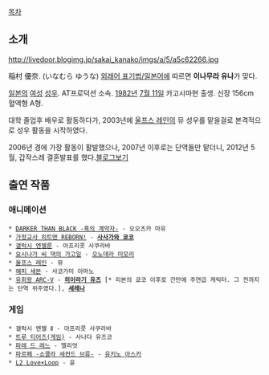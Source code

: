 [[목차]]

== 소개 ==
http://livedoor.blogimg.jp/sakai_kanako/imgs/a/5/a5c62266.jpg

稲村 優奈. (いなむら ゆうな)
[[외래어 표기법/일본어]]에 따르면 '''이나무라 유나'''가 맞다.

[[일본]]의 [[여성]] [[성우]]. AT프로덕션 소속. [[1982년]] [[7월 11일]] 카고시마현 출생. 신장 156cm 혈액형 A형.

대학 졸업후 배우로 활동하다가, 2003년에 [[울프스 레인]]의 뮤 성우를 맡을걸로 본격적으로 성우 활동을 시작하였다.

2006년 경에 가장 활동이 활발했으나, 2007년 이후로는 단역들만 맡더니, 2012년 5월, 갑작스레 결혼발표를 했다.[http://blog.livedoor.jp/inamurayuna/archives/7102850.html 블로그보기]

== 출연 작품 ==
=== 애니메이션 ===
 * [[DARKER THAN BLACK -흑의 계약자-]] - 오오츠카 마유
 * [[가정교사 히트맨 REBORN!]] - '''[[사사가와 쿄코]]'''
 * [[갤럭시 엔젤룬]] - 아프리콧 사쿠라바
 * [[요시나가 씨 댁의 가고일]] - [[오노데라 미모리]]
 * [[울프스 레인]] - 뮤
 * [[해피 세븐]] - 사코가미 아마노
 * [[유희왕 ARC-V]] - '''[[히이라기 유즈]]''' [* 리본의 쿄코 이후로 간만에 주연급 캐릭터. 그 전까지는 단역 위주였다.], '''[[세레나(유희왕)|세레나]]'''

=== 게임 ===
 * 갤럭시 엔젤 Ⅱ - 아프리콧 사쿠라바
 * [[트루 티어즈(게임)]] - 사나다 유즈코
 * [[파레 드 레느]] - 엘리엇
 * [[파르페 -쇼콜라 세컨드 브류-]] - [[유키노 아스카]]
 * [[L2 Love×Loop]] - 윤

